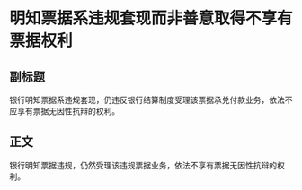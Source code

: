 # 明知票据系违规套现而非善意取得不享有票据权利
## 副标题
银行明知票据系违规套现，仍违反银行结算制度受理该票据承兑付款业务，依法不应享有票据无因性抗辩的权利。
## 正文
银行明知票据违规，仍然受理该违规票据业务，依法不享有票据无因性抗辩的权利。